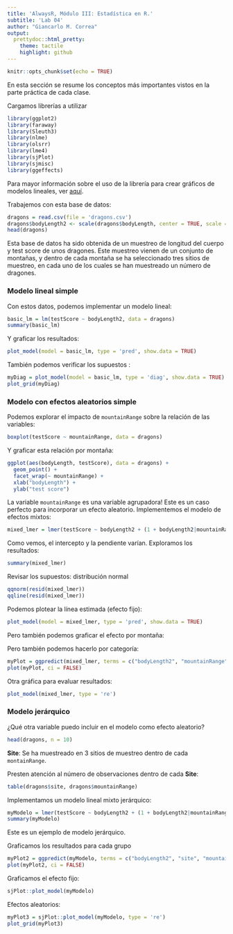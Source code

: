 ```yaml
---
title: 'AlwaysR, Módulo III: Estadística en R.'
subtitle: 'Lab 04'
author: "Giancarlo M. Correa"
output:
  prettydoc::html_pretty:
    theme: tactile
    highlight: github
---
```


```r
knitr::opts_chunk$set(echo = TRUE)
```

En esta sección se resume los conceptos más importantes vistos en la parte práctica de cada clase.

Cargamos librerías a utilizar

```r
library(ggplot2)
library(faraway)
library(Sleuth3)
library(nlme)
library(olsrr)
library(lme4)
library(sjPlot)
library(sjmisc)
library(ggeffects)
```

Para mayor información sobre el uso de la librería para crear gráficos de modelos lineales, ver [aquí](https://www.sscc.wisc.edu/sscc/pubs/Rmisc/margins.html#setup).

Trabajemos con esta base de datos:

```r
dragons = read.csv(file = 'dragons.csv')
dragons$bodyLength2 <- scale(dragons$bodyLength, center = TRUE, scale = TRUE)[,1]
head(dragons)
```

Esta base de datos ha sido obtenida de un muestreo de longitud del cuerpo y test score de unos dragones. Este muestreo vienen de un conjunto de montañas, y dentro de cada montaña se ha seleccionado tres sitios de muestreo, en cada uno de los cuales se han muestreado un número de dragones. 

### Modelo lineal simple

Con estos datos, podemos implementar un modelo lineal:

```r
basic_lm = lm(testScore ~ bodyLength2, data = dragons)
summary(basic_lm)
```

Y graficar los resultados:

```r
plot_model(model = basic_lm, type = 'pred', show.data = TRUE)
```

También podemos verificar los supuestos :

```r
myDiag = plot_model(model = basic_lm, type = 'diag', show.data = TRUE)
plot_grid(myDiag)
```

### Modelo con efectos aleatorios simple

Podemos explorar el impacto de `mountainRange` sobre la relación de las variables:

```r
boxplot(testScore ~ mountainRange, data = dragons)
```

Y graficar esta relación por montaña:

```r
ggplot(aes(bodyLength, testScore), data = dragons) + 
  geom_point() + 
  facet_wrap(~ mountainRange) + 
  xlab("bodyLength") + 
  ylab("test score")
```

La variable `mountainRange` es una variable agrupadora! Este es un caso perfecto para incorporar un efecto aleatorio. Implementemos el modelo de efectos mixtos:

```r
mixed_lmer = lmer(testScore ~ bodyLength2 + (1 + bodyLength2|mountainRange), data = dragons)
```

Como vemos, el intercepto y la pendiente varían. Exploramos los resultados:

```r
summary(mixed_lmer)
```

Revisar los supuestos: distribución normal

```r
qqnorm(resid(mixed_lmer))
qqline(resid(mixed_lmer))
```

Podemos plotear la línea estimada (efecto fijo):

```r
plot_model(model = mixed_lmer, type = 'pred', show.data = TRUE)
```

Pero también podemos graficar el efecto por montaña:

Pero también podemos hacerlo por categoría:

```r
myPlot = ggpredict(mixed_lmer, terms = c("bodyLength2", "mountainRange"), type = "random")
plot(myPlot, ci = FALSE)
```

Otra gráfica para evaluar resultados:

```r
plot_model(mixed_lmer, type = 're')
```

### Modelo jerárquico

¿Qué otra variable puedo incluir en el modelo como efecto aleatorio?

```r
head(dragons, n = 10)
```

**Site**: Se ha muestreado en 3 sitios de muestreo dentro de cada `montainRange`.

Presten atención al número de observaciones dentro de cada **Site**:

```r
table(dragons$site, dragons$mountainRange)
```

Implementamos un modelo lineal mixto jerárquico:

```r
myModelo = lmer(testScore ~ bodyLength2 + (1 + bodyLength2|mountainRange/site), data = dragons)
summary(myModelo)
```

Este es un ejemplo de modelo jerárquico.

Graficamos los resultados para cada grupo

```r
myPlot2 = ggpredict(myModelo, terms = c("bodyLength2", "site", "mountainRange"), type = "random")
plot(myPlot2, ci = FALSE)
```

Graficamos el efecto fijo:

```r
sjPlot::plot_model(myModelo)
```

Efectos aleatorios:

```r
myPlot3 = sjPlot::plot_model(myModelo, type = 're')
plot_grid(myPlot3)
```
